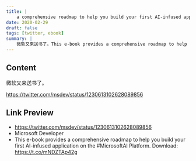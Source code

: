 ```yaml
---
title: |
    a comprehensive roadmap to help you build your first AI-infused application
date: 2020-02-29
draft: false
tags: [twitter, ebook]
summary: |
    微软又来送书了。This e-book provides a comprehensive roadmap to help you build your first AI-infused application on the #MicrosoftAI Platform.
---
```


## Content

微软又来送书了。

https://twitter.com/msdev/status/1230613102628089856

## Link Preview

- https://twitter.com/msdev/status/1230613102628089856
- Microsoft Developer
- This e-book provides a comprehensive roadmap to help you build your first AI-infused application on the #MicrosoftAI Platform. Download: https://t.co/mNDZTAp42g
